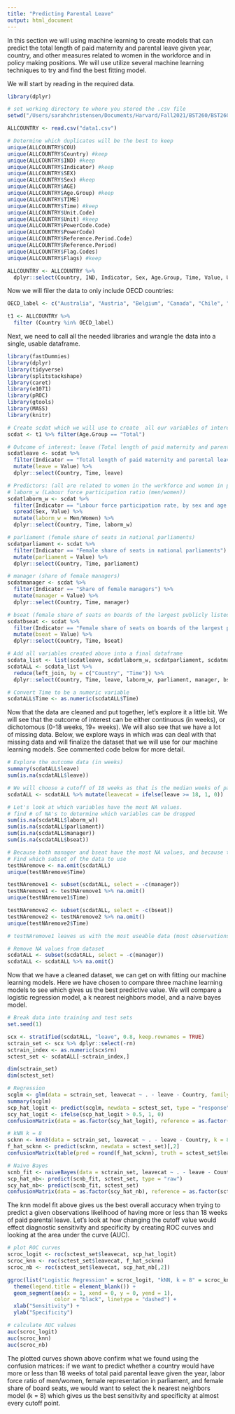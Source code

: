 ```yaml
---
title: "Predicting Parental Leave"
output: html_document
---
```


In this section we will using machine learning to create models that can predict the total length of paid maternity and parental leave given year, country, and other measures related to women in the workforce and in policy making positions. We will use utilize several machine learning techniques to try and find the best fitting model.  

We will start by reading in the required data. 

```r
library(dplyr)

# set working directory to where you stored the .csv file
setwd("/Users/sarahchristensen/Documents/Harvard/Fall2021/BST260/BST260FinalProject") 

ALLCOUNTRY <- read.csv("data1.csv")

# Determine which duplicates will be the best to keep 
unique(ALLCOUNTRY$COU)
unique(ALLCOUNTRY$Country) #keep
unique(ALLCOUNTRY$IND) #keep
unique(ALLCOUNTRY$Indicator) #keep
unique(ALLCOUNTRY$SEX) 
unique(ALLCOUNTRY$Sex) #keep
unique(ALLCOUNTRY$AGE)
unique(ALLCOUNTRY$Age.Group) #keep
unique(ALLCOUNTRY$TIME)
unique(ALLCOUNTRY$Time) #keep
unique(ALLCOUNTRY$Unit.Code)
unique(ALLCOUNTRY$Unit) #keep
unique(ALLCOUNTRY$PowerCode.Code)
unique(ALLCOUNTRY$PowerCode)
unique(ALLCOUNTRY$Reference.Period.Code)
unique(ALLCOUNTRY$Reference.Period)
unique(ALLCOUNTRY$Flag.Codes)
unique(ALLCOUNTRY$Flags) #keep

ALLCOUNTRY <- ALLCOUNTRY %>% 
  dplyr::select(Country, IND, Indicator, Sex, Age.Group, Time, Value, Unit, Flags)
```

Now we will filer the data to only include OECD countries:

```r
OECD_label <- c("Australia", "Austria", "Belgium", "Canada", "Chile", "Colombia", "Costa Rica", "Czech Republic", "Denmark", "Estonia", "Finland", "France", "Germany", "Greece", "Hungary", "Iceland", "Ireland", "Israel", "Italy", "Japan", "Korea", "Latvia", "Lithuania", "Luxembourg", "Mexico", "Netherlands", "New Zealand", "Norway", "Poland", "Portugal", "Slovak Republic", "Slovenia", "Spain", "Sweden", "Switzerland", "Turkey", "United Kingdom", "United States")

t1 <- ALLCOUNTRY %>%
  filter (Country %in% OECD_label)
```

Next, we need to call all the needed libraries and wrangle the data into a single, usable dataframe. 

```r
library(fastDummies)
library(dplyr)
library(tidyverse)
library(splitstackshape)
library(caret)
library(e1071)
library(pROC)
library(gtools)
library(MASS)
library(knitr)

# Create scdat which we will use to create  all our variables of interest
scdat <- t1 %>% filter(Age.Group == "Total")

# Outcome of interest: leave (Total length of paid maternity and parental leave)
scdatleave <- scdat %>% 
  filter(Indicator == "Total length of paid maternity and parental leave") %>%
  mutate(leave = Value) %>%
  dplyr::select(Country, Time, leave)

# Predictors: (all are related to women in the workforce and women in policy making positions)
# laborm_w (Labour force participation ratio (men/women)) 
scdatlaborm_w <- scdat %>% 
  filter(Indicator == "Labour force participation rate, by sex and age group ") %>% 
  spread(Sex, Value) %>% 
  mutate(laborm_w = Men/Women) %>%
  dplyr::select(Country, Time, laborm_w)

# parliament (female share of seats in national parliaments)
scdatparliament <- scdat %>% 
  filter(Indicator == "Female share of seats in national parliaments") %>%
  mutate(parliament = Value) %>%
  dplyr::select(Country, Time, parliament)

# manager (share of female managers)
scdatmanager <- scdat %>%
  filter(Indicator == "Share of female managers") %>%
  mutate(manager = Value) %>%
  dplyr::select(Country, Time, manager)

# bseat (female share of seats on boards of the largest publicly listed companies)
scdatbseat <- scdat %>% 
  filter(Indicator == "Female share of seats on boards of the largest publicly listed companies") %>% 
  mutate(bseat = Value) %>%
  dplyr::select(Country, Time, bseat)

# Add all variables created above into a final dataframe
scdata_list <- list(scdatleave, scdatlaborm_w, scdatparliament, scdatmanager, scdatbseat)
scdatALL <- scdata_list %>% 
  reduce(left_join, by = c("Country", "Time")) %>% 
  dplyr::select(Country, Time, leave, laborm_w, parliament, manager, bseat)

# Convert Time to be a numeric variable
scdatALL$Time <- as.numeric(scdatALL$Time)
```

Now that the data are cleaned and put together, let's explore it a little bit. We will see that the outcome of interest can be either continuous (in weeks), or dichotomous (0-18 weeks, 19+ weeks). We will also see that we have a lot of missing data. Below, we explore ways in which was can deal with that missing data and will finalize the dataset that we will use for our machine learning models. See commented code below for more detail.

```r
# Explore the outcome data (in weeks)
summary(scdatALL$leave)
sum(is.na(scdatALL$leave))

# We will choose a cutoff of 18 weeks as that is the median weeks of paid parental leave
scdatALL <- scdatALL %>% mutate(leavecat = ifelse(leave >= 18, 1, 0))

# Let's look at which variables have the most NA values. 
# find # of NA's to determine which variables can be dropped
sum(is.na(scdatALL$laborm_w))
sum(is.na(scdatALL$parliament))
sum(is.na(scdatALL$manager))
sum(is.na(scdatALL$bseat))

# Because both manager and bseat have the most NA values, and because they both measure similar things, lets see what happens to our dataset if we drop each of those variables and then omit all NAs, 
# Find which subset of the data to use
testNAremove <- na.omit(scdatALL)
unique(testNAremove$Time)

testNAremove1 <- subset(scdatALL, select = -c(manager))
testNAremove1 <- testNAremove1 %>% na.omit()
unique(testNAremove1$Time)

testNAremove2 <- subset(scdatALL, select = -c(bseat))
testNAremove2 <- testNAremove2 %>% na.omit()
unique(testNAremove2$Time)

# testNAremove1 leaves us with the most useable data (most observations) and spans the longest amount of time (2003 - 2016)

# Remove NA values from dataset
scdatALL <- subset(scdatALL, select = -c(manager))
scdatALL <- scdatALL %>% na.omit()
```

Now that we have a cleaned dataset, we can get on with fitting our machine learning models. Here we have chosen to compare three machine learning models to see which gives us the best predictive value. We will compare a logistic regression model, a k nearest neighbors model, and a naive bayes model. 

```r
# Break data into training and test sets
set.seed(1)

scx <- stratified(scdatALL, "leave", 0.8, keep.rownames = TRUE)
sctrain_set <- scx %>% dplyr::select(-rn)
sctrain_index <- as.numeric(scx$rn)
sctest_set <- scdatALL[-sctrain_index,]

dim(sctrain_set)
dim(sctest_set)

# Regression
scglm <- glm(data = sctrain_set, leavecat ~ . - leave - Country, family = "binomial")
summary(scglm)
scp_hat_logit <- predict(scglm, newdata = sctest_set, type = "response")
scy_hat_logit <- ifelse(scp_hat_logit > 0.5, 1, 0)
confusionMatrix(data = as.factor(scy_hat_logit), reference = as.factor(sctest_set$leavecat))

# kNN k = 8
scknn <- knn3(data = sctrain_set, leavecat ~ . - leave - Country, k = 8)
f_hat_scknn <- predict(scknn, newdata = sctest_set)[,2]
confusionMatrix(table(pred = round(f_hat_scknn), truth = sctest_set$leavecat))

# Naive Bayes 
scnb_fit <- naiveBayes(data = sctrain_set, leavecat ~ . - leave - Country)
scp_hat_nb<- predict(scnb_fit, sctest_set, type = "raw")
scy_hat_nb<- predict(scnb_fit, sctest_set)
confusionMatrix(data = as.factor(scy_hat_nb), reference = as.factor(sctest_set$leavecat))
```

The knn model fit above gives us the best overall accuracy when trying to predict a given observations likelihood of having more or less than 18 weeks of paid parental leave. Let's look at how changing the cutoff value would effect diagnostic sensitivity and specificity by creating ROC curves and looking at the area under the curve (AUC). 

```r
# plot ROC curves
scroc_logit <- roc(sctest_set$leavecat, scp_hat_logit)
scroc_knn <- roc(sctest_set$leavecat, f_hat_scknn)
scroc_nb <- roc(sctest_set$leavecat, scp_hat_nb[,2])

ggroc(list("Logistic Regression" = scroc_logit, "kNN, k = 8" = scroc_knn, "Naive Bayes" = scroc_nb)) +
  theme(legend.title = element_blank()) +
  geom_segment(aes(x = 1, xend = 0, y = 0, yend = 1), 
               color = "black", linetype = "dashed") +
  xlab("Sensitivity") +
  ylab("Specificity")

# calculate AUC values
auc(scroc_logit)
auc(scroc_knn)
auc(scroc_nb)
```

The plotted curves shown above confirm what we found using the confusion matrices: if we want to predict whether a country would have more or less than 18 weeks of total paid parental leave given the year, labor force ratio of men/women, female representation in parliament, and female share of board seats, we would want to select the k nearest neighbors model (k = 8) which gives us the best sensitivity and specificity at almost every cutoff point. 
